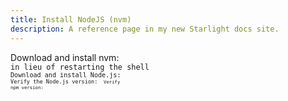 ```yaml
---
title: Install NodeJS (nvm)
description: A reference page in my new Starlight docs site.
---
```




Download and install nvm:
<Code code="curl -o- https://raw.githubusercontent.com/nvm-sh/nvm/v0.40.3/install.sh | bash" lang="bash" />
in lieu of restarting the shell
<Code code={exampleCode} lang="bash" />
Download and install Node.js:
<Code code="nvm install 22" lang="bash" />
Verify the Node.js version:
<Code code="node -v" lang="bash" />
Verify npm version:
<Code code="npm -v" lang="bash" />

